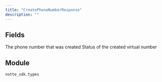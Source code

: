 ```yaml
---
title: "CreatePhoneNumberResponse"
description: ""
---
```




## Fields

<ParamField path="phone_number" type="str" required>
  The phone number that was created
</ParamField>

<ParamField path="status" type="str" required>
  Status of the created virtual number
</ParamField>


## Module

`notte_sdk.types`

